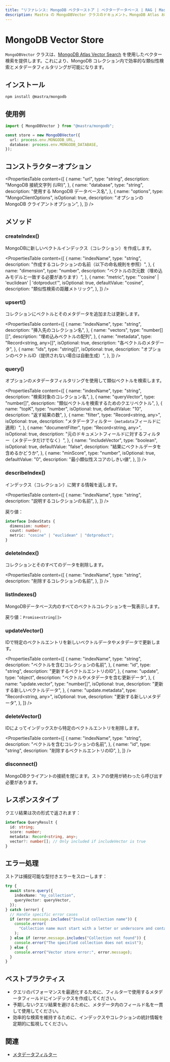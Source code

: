 ---
title: "リファレンス: MongoDB ベクターストア | ベクターデータベース | RAG | Mastra ドキュメント"
description: Mastra の MongoDBVector クラスのドキュメント。MongoDB Atlas および Atlas Vector Search を使用したベクター検索を提供します。
---

# MongoDB Vector Store

`MongoDBVector` クラスは、[MongoDB Atlas Vector Search](https://www.mongodb.com/docs/atlas/atlas-vector-search/) を使用したベクター検索を提供します。これにより、MongoDB コレクション内で効率的な類似性検索とメタデータフィルタリングが可能になります。

## インストール

```bash copy
npm install @mastra/mongodb
```

## 使用例

```typescript copy showLineNumbers
import { MongoDBVector } from "@mastra/mongodb";

const store = new MongoDBVector({
  url: process.env.MONGODB_URL,
  database: process.env.MONGODB_DATABASE,
});
```

## コンストラクターオプション

<PropertiesTable
  content={[
    {
      name: "url",
      type: "string",
      description: "MongoDB 接続文字列 (URI)",
    },
    {
      name: "database",
      type: "string",
      description: "使用する MongoDB データベース名",
    },
    {
      name: "options",
      type: "MongoClientOptions",
      isOptional: true,
      description: "オプションの MongoDB クライアントオプション",
    },
  ]}
/>

## メソッド

### createIndex()

MongoDBに新しいベクトルインデックス（コレクション）を作成します。

<PropertiesTable
  content={[
    {
      name: "indexName",
      type: "string",
      description: "作成するコレクションの名前（以下の命名規則を参照）",
    },
    {
      name: "dimension",
      type: "number",
      description: "ベクトルの次元数（埋め込みモデルと一致する必要があります）",
    },
    {
      name: "metric",
      type: "'cosine' | 'euclidean' | 'dotproduct'",
      isOptional: true,
      defaultValue: "cosine",
      description: "類似性検索の距離メトリック",
    },
  ]}
/>

### upsert()

コレクションにベクトルとそのメタデータを追加または更新します。

<PropertiesTable
  content={[
    {
      name: "indexName",
      type: "string",
      description: "挿入先のコレクション名",
    },
    {
      name: "vectors",
      type: "number[][]",
      description: "埋め込みベクトルの配列",
    },
    {
      name: "metadata",
      type: "Record<string, any>[]",
      isOptional: true,
      description: "各ベクトルのメタデータ",
    },
    {
      name: "ids",
      type: "string[]",
      isOptional: true,
      description: "オプションのベクトルID（提供されない場合は自動生成）",
    },
  ]}
/>

### query()

オプションのメタデータフィルタリングを使用して類似ベクトルを検索します。

<PropertiesTable
  content={[
    {
      name: "indexName",
      type: "string",
      description: "検索対象のコレクション名",
    },
    {
      name: "queryVector",
      type: "number[]",
      description: "類似ベクトルを検索するためのクエリベクトル",
    },
    {
      name: "topK",
      type: "number",
      isOptional: true,
      defaultValue: "10",
      description: "返す結果の数",
    },
    {
      name: "filter",
      type: "Record<string, any>",
      isOptional: true,
      description: "メタデータフィルター（`metadata`フィールドに適用）",
    },
    {
      name: "documentFilter",
      type: "Record<string, any>",
      isOptional: true,
      description:
        "元のドキュメントフィールドに対するフィルター（メタデータだけでなく）",
    },
    {
      name: "includeVector",
      type: "boolean",
      isOptional: true,
      defaultValue: "false",
      description: "結果にベクトルデータを含めるかどうか",
    },
    {
      name: "minScore",
      type: "number",
      isOptional: true,
      defaultValue: "0",
      description: "最小類似性スコアのしきい値",
    },
  ]}
/>

### describeIndex()

インデックス（コレクション）に関する情報を返します。

<PropertiesTable
  content={[
    {
      name: "indexName",
      type: "string",
      description: "説明するコレクションの名前",
    },
  ]}
/>

戻り値：

```typescript copy
interface IndexStats {
  dimension: number;
  count: number;
  metric: "cosine" | "euclidean" | "dotproduct";
}
```

### deleteIndex()

コレクションとそのすべてのデータを削除します。

<PropertiesTable
  content={[
    {
      name: "indexName",
      type: "string",
      description: "削除するコレクションの名前",
    },
  ]}
/>

### listIndexes()

MongoDBデータベース内のすべてのベクトルコレクションを一覧表示します。

戻り値：`Promise<string[]>`

### updateVector()

IDで特定のベクトルエントリを新しいベクトルデータやメタデータで更新します。

<PropertiesTable
  content={[
    {
      name: "indexName",
      type: "string",
      description: "ベクトルを含むコレクションの名前",
    },
    {
      name: "id",
      type: "string",
      description: "更新するベクトルエントリのID",
    },
    {
      name: "update",
      type: "object",
      description: "ベクトルやメタデータを含む更新データ",
    },
    {
      name: "update.vector",
      type: "number[]",
      isOptional: true,
      description: "更新する新しいベクトルデータ",
    },
    {
      name: "update.metadata",
      type: "Record<string, any>",
      isOptional: true,
      description: "更新する新しいメタデータ",
    },
  ]}
/>

### deleteVector()

IDによってインデックスから特定のベクトルエントリを削除します。

<PropertiesTable
  content={[
    {
      name: "indexName",
      type: "string",
      description: "ベクトルを含むコレクションの名前",
    },
    {
      name: "id",
      type: "string",
      description: "削除するベクトルエントリのID",
    },
  ]}
/>

### disconnect()

MongoDBクライアントの接続を閉じます。ストアの使用が終わったら呼び出す必要があります。

## レスポンスタイプ

クエリ結果は次の形式で返されます：

```typescript copy
interface QueryResult {
  id: string;
  score: number;
  metadata: Record<string, any>;
  vector?: number[]; // Only included if includeVector is true
}
```

## エラー処理

ストアは捕捉可能な型付きエラーをスローします：

```typescript copy
try {
  await store.query({
    indexName: "my_collection",
    queryVector: queryVector,
  });
} catch (error) {
  // Handle specific error cases
  if (error.message.includes("Invalid collection name")) {
    console.error(
      "Collection name must start with a letter or underscore and contain only valid characters.",
    );
  } else if (error.message.includes("Collection not found")) {
    console.error("The specified collection does not exist");
  } else {
    console.error("Vector store error:", error.message);
  }
}
```

## ベストプラクティス

- クエリのパフォーマンスを最適化するために、フィルターで使用するメタデータフィールドにインデックスを作成してください。
- 予期しないクエリ結果を避けるために、メタデータ内のフィールド名を一貫して使用してください。
- 効率的な検索を維持するために、インデックスやコレクションの統計情報を定期的に監視してください。

## 関連

- [メタデータフィルター](./metadata-filters)
